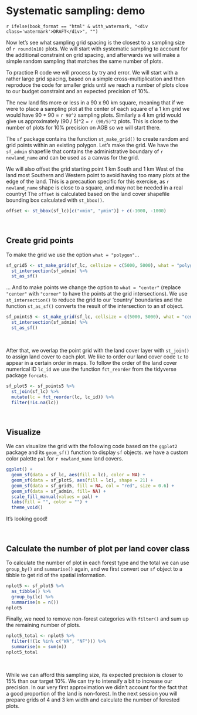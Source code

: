 
\newpage

# Systematic sampling: demo {#sysdemo}

`r ifelse(book_format == "html" & with_watermark, "<div class='watermark'>DRAFT</div>", "")`

Now let's see what sampling grid spacing is the closest to a sampling size of `r round(n10)` plots. We will start with <txt-green>systematic sampling</txt-green> to account for the additional constraint on grid spacing, and afterwards we will make a simple random sampling that matches the same number of plots.

::::::{.infobox data-latex=""}

To practice R code we will process by try and error. We will start with a rather large grid spacing, based on a simple cross-multiplication and then reproduce the code for smaller grids until we reach a number of plots close to our budget constraint and an expected precision of 10%. 

::::::

The new land fits more or less in a 90 x 90 km square, meaning that if we were to place a sampling plot at the center of each square of a 1 km grid we would have 90 * 90 = `r 90^2` sampling plots. Similarly a 4 km grid would give us approximately (90 / 5)^2 = `r (90/5)^2` plots. This is close to the number of plots for 10% precision on AGB so we will start there.

The `sf` package contains the function `st_make_grid()` to create random and grid points within an existing polygon.  Let's make the grid. We have the `sf_admin` shapefile that contains the administrative boundary of `r newland_name` and can be used as a canvas for the grid. 

:::::::{.infobox data-latex=""}

We will also offset the grid starting point 1 km South and 1 km West of the land most Southern and Western point to avoid having too many plots at the edge of the land. This is a precaution specific for this exercise, as ```r newland_name``` shape is close to a square, and may not be needed in a real country! The `offset` is calculated based on the land cover shapefile bounding box calculated with `st_bbox()`.

```r

offset <- st_bbox(sf_lc)[c("xmin", "ymin")] + c(-1000, -1000)

```

:::::::

\  

## Create grid points {-}

To make the grid we use the option `what = "polygon"`...

```r

sf_grid5 <- st_make_grid(sf_lc, cellsize = c(5000, 5000), what = "polygons", offset = offset) %>%
  st_intersection(sf_admin) %>%
  st_as_sf()

```

... And to make points we change the option to `what = "center"` (replace `"center"` with `"corner"` to have the points at the grid intersections). We use `st_intersection()` to reduce the grid to our 'country' boundaries and the function `st_as_sf()` converts the result of the intersection to an sf object. 

```r

sf_points5 <- st_make_grid(sf_lc, cellsize = c(5000, 5000), what = "centers", offset = offset) %>%
  st_intersection(sf_admin) %>%
  st_as_sf()

```

\  

After that, we overlap the point grid with the land cover layer with `st_join()` to assign land cover to each plot. We like to order our land cover code `lc` to appear in a certain order in maps. To follow the order of the land cover numerical ID `lc_id` we use the function `fct_reorder` from the tidyverse package `forcats`.

```r

sf_plot5 <- sf_points5 %>%
  st_join(sf_lc) %>%
  mutate(lc = fct_reorder(lc, lc_id)) %>%
  filter(!is.na(lc))

```


\  

## Visualize {-}
 
We can visualize the grid with the following code based on the `ggplot2` package and its `geom_sf()` function to display `sf` objects. we have a custom color palette `pal` for ```r newland_name``` land covers.

```r

ggplot() +
  geom_sf(data = sf_lc, aes(fill = lc), color = NA) +
  geom_sf(data = sf_plot5, aes(fill = lc), shape = 21) +
  geom_sf(data = sf_grid5, fill = NA, col = "red", size = 0.6) +
  geom_sf(data = sf_admin, fill= NA) +
  scale_fill_manual(values = pal) +
  labs(fill = "", color = "") +
  theme_void()

```

It's looking good!

\  

## Calculate the number of plot per land cover class {-}

To calculate the number of plot in each forest type and the total we can use `group_by()` and `summarise()` again, and we first convert our `sf` object to a tibble to get rid of the spatial information. 

```r

nplot5 <- sf_plot5 %>%
  as_tibble() %>%
  group_by(lc) %>%
  summarise(n = n())
nplot5 

```

Finally, we need to remove non-forest categories with `filter()` and sum up the remaining number of plots.

```r

nplot5_total <- nplot5 %>%
  filter(!(lc %in% c("WA", "NF"))) %>%
  summarise(n = sum(n))
nplot5_total

```

\  

While we can afford this sampling size, its expected precision is closer to 15% than our target 10%. We can try to intensify a bit to increase our precision. In our very first approximation we didn't account for the fact that a good proportion of the land is non-forest. In the next session you will prepare grids of 4 and 3 km width and calculate the number of forested plots.

\  

